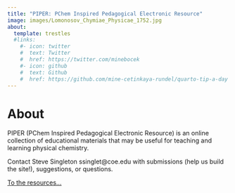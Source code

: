 ```yaml
---
title: "PIPER: PChem Inspired Pedagogical Electronic Resource"
image: images/Lomonosov_Chymiae_Physicae_1752.jpg
about:
  template: trestles
  #links:
    #- icon: twitter
    #  text: Twitter
    #  href: https://twitter.com/minebocek
    #- icon: github
    #  text: Github
    #  href: https://github.com/mine-cetinkaya-rundel/quarto-tip-a-day
---
```



# About

PIPER (PChem Inspired Pedagogical Electronic Resource) is an online collection of educational materials that may be useful for teaching and learning physical chemistry.

Contact Steve Singleton ssinglet@coe.edu with submissions (help us build the site!), suggestions, or questions.

[To the resources...](https://chemistry.coe.edu/piper)
